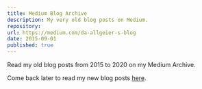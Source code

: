 ```yaml
---
title: Medium Blog Archive
description: My very old blog posts on Medium.
repository:
url: https://medium.com/da-allgeier-s-blog
date: 2015-09-01
published: true
---
```


Read my old blog posts from 2015 to 2020 on my Medium Archive.

Come back later to read my new blog posts [here](/blog).
